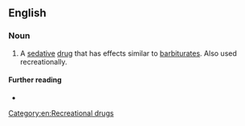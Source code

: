 ==English==

===Noun===
{{en-noun|~}}

# {{lb|en|pharmaceutical drug}} A [[sedative]] [[drug]] that has effects similar to [[barbiturate]]s. Also used recreationally.
#: {{syn|en|Quaalude|lude}}

====Further reading====
* {{pedia}}

[[Category:en:Recreational drugs]]